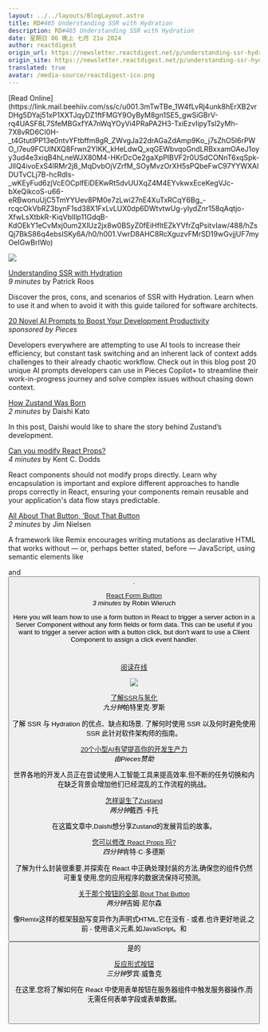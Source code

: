 ```yaml
---
layout: ../../layouts/BlogLayout.astro
title: RD#465 Understanding SSR with Hydration
description: RD#465 Understanding SSR with Hydration
date: 星期日 06 晚上 七月 21o 2024
author: reactdigest
origin_url: https://newsletter.reactdigest.net/p/understanding-ssr-hydration
origin_site: https://newsletter.reactdigest.net/p/understanding-ssr-hydration
translated: true
avatar: /media-source/reactdigest-ico.png
---
```



<Reference client:only="react" title="RD#465 Understanding SSR with Hydration" url="https://newsletter.reactdigest.net/p/understanding-ssr-hydration" />

<Detail client:only="react">
	[Read Online](https://link.mail.beehiiv.com/ss/c/u001.3mTwTBe_1W4fLvRj4unk8hErXB2vrDHg5DYaj51xP1XXTJqyDZ1ftFMGY9OyByM8gn1SE5_gwSiGBrV-rq4UASF8L7SfeMBGxfYA7nWqYOyVi4PRaPA2H3-TxiEzvIipyTsl2yMh-7X8vRD6CI0H-_t4GtutIPP13e0ntvYFtbffm8gR_ZWvgJa22drAGaZdAmp9Ko_j7sZhO5l6rPWO_I7eu9FCUlNXQ8Frwn2YIKK_kHeLdwQ_xqGEWbvqoGndLRBxxamOAeJ1oyy3ud4e3xiqB4hLneWJX80M4-HKrDcOe2gaXpPlBVF2r0USdCONnT6xqSpk-JlIQ4ivoExS4lRMr2j8_MqDvbOjVZrfM_SOyMvzOrXH5sPQbeFwC97YYWXAlDUTvCLj7B-hcRdIs-_wKEyFud6zjVcEOCplfEiDEKwRt5dvUUXqZ4M4EYvkwxEceKegVJc-bXeQikcoS-u66-eRBwonuUjC5TmYYUev8PM0e7zLwi27nE4XuTxRCqY6Bg_-rcqcOkVbRZ3bynF1sd38X1FxLvLUX0dp6DWtvtwUg-yIydZnr158qAqtjo-XfwLsXtbkR-KiqVblllp11GdqB-KdOEkY1eCvMxj0um2XlUz2jx8w0BSyZ0fEiHfItEZkYVfrZqPsitvIaw/488/hZsQj7BkS86q4ebsISKy6A/h0/h001.VwrD8AHC8RcXguzvFMrSD19wGvjjUF7myOeIGwBrIWo)

![](https://link.mail.beehiiv.com/ss/o/u001.Btu2bd7uwPPtNpvEhFUmtA/488/hZsQj7BkS86q4ebsISKy6A/ho.gif)

[Understanding SSR with Hydration](https://link.mail.beehiiv.com/ss/c/u001.96pnkUdR2Et9YTtP31beqSPz-d0Ujai0vqhqzPeSs36eVlMx6MhQYLfElZGmkqlSk-_4UXM-zQcvJSn5zRW1OiTWsdGnZrujwSOc2OY3Pa3ZeMw-woQQuYRra2L_IE6JZXsU5NqAApp-ezDVukmwMLwf6vZEQoHZk4a0vKKN5VAk0l-qqe4EJrZfIlcgjZOrjqCqaROEml_b3jTrJ-HNB14Ay1-EsH1qLhqGjn-LPKiQGXwmEtlMAr59UMB0WBslIfc0Wl63pnbFObpGa79O2A/488/hZsQj7BkS86q4ebsISKy6A/h1/h001.XajM6lF7cmmKy3JqqxDXo2dxT_H_KwDf3rw8TGZBRik)  
_9 minutes_ by Patrick Roos

Discover the pros, cons, and scenarios of SSR with Hydration. Learn when to use it and when to avoid it with this guide tailored for software architects.

[20 Novel AI Prompts to Boost Your Development Productivity](https://link.mail.beehiiv.com/ss/c/u001.H7TV3nVHQvyVqifzthtBOXIcrybj8uJ57eR2z-q7k-5UNy8vyRk5rF5oVvS4UPpRqhm94PtYNh04TmXt4it86K0zeiWQ-4Ai1l35drlSPol5bi3TLvJiCaPwIYU0P-EUl74gcoPmGSrqFe0gUnXlCqbs51XaxVqCUE-1BYnZFIH0B1tXU3rjvT9Di6XGSOFaxZ6yhK11ZpC14gA8JuHR_PickOijTeGjGSvXO3bn9Eg/488/hZsQj7BkS86q4ebsISKy6A/h2/h001.OI68h-1Z3oj_8iy8L8tjAPfoGvcFRXrxeMORs_eBxbg)  
_sponsored by Pieces_

Developers everywhere are attempting to use AI tools to increase their efficiency, but constant task switching and an inherent lack of context adds challenges to their already chaotic workflow. Check out in this blog post 20 unique AI prompts developers can use in Pieces Copilot+ to streamline their work-in-progress journey and solve complex issues without chasing down context.

[How Zustand Was Born](https://link.mail.beehiiv.com/ss/c/u001.0APXl0QZL7fWOKx6hVh63gaDZQHHSQKwpiBzyt9bEixQ61yPF1XXeRdWolLhiu2h2jMM3gjkH_vSAqw7GLrCSoaQPJJTu5iJFJO4zHmecc-62eDJPRuzqfmQwc7laWGqG5sqsirQmtqi0d0RNc5DTBN9T7670TJY84i9TxMyy0kCZBNqaYHXRyhm1Ij7MZitheKBB9HFU5dbkd9fEEOcSkP4UoLPXSycwtpnwqyvdXg/488/hZsQj7BkS86q4ebsISKy6A/h3/h001.NgnjqU7-6o02BJyZ6UK-gPYuFTUWwL4qWPQvuYFbJoQ)  
_2 minutes_ by Daishi Kato

In this post, Daishi would like to share the story behind Zustand’s development.

[Can you modify React Props?](https://link.mail.beehiiv.com/ss/c/u001.96pnkUdR2Et9YTtP31beqYIab7KrBH7RSuxNirO6DcrvyslYskwzyM_7ypPVAGPj1asYgZ6Eb6iZ9smQA-gISI67ZZvrwz4pzRy_qL5I8Qqkafz6Dn9I7UtWb8uku0zVmqA0iWhY8ObCmcAWQsfdG6yvjx46d9CGDbuar96QS101NLwIh7tnw6VHsb0A9XEc1G_AiKU3voUgEdilZWhzUt1dbvWwJ8M1qKAaI05DtGY/488/hZsQj7BkS86q4ebsISKy6A/h4/h001.JjcLa0ewtGnQxrmHOIArzzhD--zgyYRPmacPHKggw6I)  
_4 minutes_ by Kent C. Dodds

React components should not modify props directly. Learn why encapsulation is important and explore different approaches to handle props correctly in React, ensuring your components remain reusable and your application's data flow stays predictable.

[All About That Button, ’Bout That Button](https://link.mail.beehiiv.com/ss/c/u001.0APXl0QZL7fWOKx6hVh63ia1iZFBPaOGI2PpVm-q76k5l4Z6D8NPUVjLvf0NfW5hrh46FW6jKxOWPmpfjqArVSvQv7VR2j5blI300br-knorMMQQNsQrIZCwzOb_CoQjkMbSVKzy8_ZNGQD12KzBvYrwsLxjW9h_OhKBks0cQssiyzBwKe_791O8zOX10NuV-l36qd6HW-rO_VW2TvWgVXWB-V-EiqEF-ihFr3rKmns/488/hZsQj7BkS86q4ebsISKy6A/h5/h001.LMXgDeBpqMmbPNsjwR5YDIduRsnsYhMOOB4KX81pzB0)  
_2 minutes_ by Jim Nielsen

A framework like Remix encourages writing mutations as declarative HTML that works without — or, perhaps better stated, before — JavaScript, using semantic elements like <form> and <button type="submit">.

[React Form Button](https://link.mail.beehiiv.com/ss/c/u001.96pnkUdR2Et9YTtP31beqfQAf_qUprM09yoMPtF27zLUTBd_7fHhmrzZLXz7g34YdfkY1CT2P1sf2IqrZTlvU7RSQzLwcI_DgEAzPbxlsMGA-mrg6eZzIzzdF4KwHIbigAE0TO3LCJVL9W57sDYHuWSYRthbrpmJEbVlhLlm_uSUrbZDkkFrR7Pm214By-rdcjSLH9VMYn9_I0ivNf4UeA/488/hZsQj7BkS86q4ebsISKy6A/h6/h001.M48K3GiD4vg1vs-YI7bcMi_Dk6VQr2vaHs6mQf6MgNQ)  
_3 minutes_ by Robin Wieruch

Here you will learn how to use a form button in React to trigger a server action in a Server Component without any form fields or form data. This can be useful if you want to trigger a server action with a button click, but don't want to use a Client Component to assign a click event handler.

#
</Detail>

[阅读在线](https://link.mail.beehiiv.com/ss/c/u001.3mTwTBe_1W4fLvRj4unk8hErXB2vrDHg5DYaj51xP1XXTJqyDZ1ftFMGY9OyByM8gn1SE5_gwSiGBrV-rq4UASF8L7SfeMBGxfYA7nWqYOyVi4PRaPA2H3-TxiEzvIipyTsl2yMh-7X8vRD6CI0H-_t4GtutIPP13e0ntvYFtbffm8gR_ZWvgJa22drAGaZdAmp9Ko_j7sZhO5l6rPWO_I7eu9FCUlNXQ8Frwn2YIKK_kHeLdwQ_xqGEWbvqoGndLRBxxamOAeJ1oyy3ud4e3xiqB4hLneWJX80M4-HKrDcOe2gaXpPlBVF2r0USdCONnT6xqSpk-JlIQ4ivoExS4lRMr2j8_MqDvbOjVZrfM_SOyMvzOrXH5sPQbeFwC97YYWXAlDUTvCLj7B-hcRdIs-_wKEyFud6zjVcEOCplfEiDEKwRt5dvUUXqZ4M4EYvkwxEceKegVJc-bXeQikcoS-u66-eRBwonuUjC5TmYYUev8PM0e7zLwi27nE4XuTxRCqY6Bg_-rcqcOkVbRZ3bynF1sd38X1FxLvLUX0dp6DWtvtwUg-yIydZnr158qAqtjo-XfwLsXtbkR-KiqVblllp11GdqB-KdOEkY1eCvMxj0um2XlUz2jx8w0BSyZ0fEiHfItEZkYVfrZqPsitvIaw/488/hZsQj7BkS86q4ebsISKy6A/h0/h001.VwrD8AHC8RcXguzvFMrSD19wGvjjUF7myOeIGwBrIWo)

![](https://link.mail.beehiiv.com/ss/o/u001.Btu2bd7uwPPtNpvEhFUmtA/488/hZsQj7BkS86q4ebsISKy6A/ho.gif)

[了解SSR与氢化](https://link.mail.beehiiv.com/ss/c/u001.96pnkUdR2Et9YTtP31beqSPz-d0Ujai0vqhqzPeSs36eVlMx6MhQYLfElZGmkqlSk-_4UXM-zQcvJSn5zRW1OiTWsdGnZrujwSOc2OY3Pa3ZeMw-woQQuYRra2L_IE6JZXsU5NqAApp-ezDVukmwMLwf6vZEQoHZk4a0vKKN5VAk0l-qqe4EJrZfIlcgjZOrjqCqaROEml_b3jTrJ-HNB14Ay1-EsH1qLhqGjn-LPKiQGXwmEtlMAr59UMB0WBslIfc0Wl63pnbFObpGa79O2A/488/hZsQj7BkS86q4ebsISKy6A/h1/h001.XajM6lF7cmmKy3JqqxDXo2dxT_H_KwDf3rw8TGZBRik)\
*九分钟*帕特里克·罗斯

了解 SSR 与 Hydration 的优点、缺点和场景. 了解何时使用 SSR 以及何时避免使用 SSR 此针对软件架构师的指南。

[20个小型AI有望提高你的开发生产力](https://link.mail.beehiiv.com/ss/c/u001.H7TV3nVHQvyVqifzthtBOXIcrybj8uJ57eR2z-q7k-5UNy8vyRk5rF5oVvS4UPpRqhm94PtYNh04TmXt4it86K0zeiWQ-4Ai1l35drlSPol5bi3TLvJiCaPwIYU0P-EUl74gcoPmGSrqFe0gUnXlCqbs51XaxVqCUE-1BYnZFIH0B1tXU3rjvT9Di6XGSOFaxZ6yhK11ZpC14gA8JuHR_PickOijTeGjGSvXO3bn9Eg/488/hZsQj7BkS86q4ebsISKy6A/h2/h001.OI68h-1Z3oj_8iy8L8tjAPfoGvcFRXrxeMORs_eBxbg)\
*由Pieces赞助*

世界各地的开发人员正在尝试使用人工智能工具来提高效率,但不断的任务切换和内在缺乏背景会增加他们已经混乱的工作流程的挑战。

[怎样诞生了Zustand](https://link.mail.beehiiv.com/ss/c/u001.0APXl0QZL7fWOKx6hVh63gaDZQHHSQKwpiBzyt9bEixQ61yPF1XXeRdWolLhiu2h2jMM3gjkH_vSAqw7GLrCSoaQPJJTu5iJFJO4zHmecc-62eDJPRuzqfmQwc7laWGqG5sqsirQmtqi0d0RNc5DTBN9T7670TJY84i9TxMyy0kCZBNqaYHXRyhm1Ij7MZitheKBB9HFU5dbkd9fEEOcSkP4UoLPXSycwtpnwqyvdXg/488/hZsQj7BkS86q4ebsISKy6A/h3/h001.NgnjqU7-6o02BJyZ6UK-gPYuFTUWwL4qWPQvuYFbJoQ)\
*两分钟*戴西·卡托

在这篇文章中,Daishi想分享Zustand的发展背后的故事。

[您可以修改 React Props 吗?](https://link.mail.beehiiv.com/ss/c/u001.96pnkUdR2Et9YTtP31beqYIab7KrBH7RSuxNirO6DcrvyslYskwzyM_7ypPVAGPj1asYgZ6Eb6iZ9smQA-gISI67ZZvrwz4pzRy_qL5I8Qqkafz6Dn9I7UtWb8uku0zVmqA0iWhY8ObCmcAWQsfdG6yvjx46d9CGDbuar96QS101NLwIh7tnw6VHsb0A9XEc1G_AiKU3voUgEdilZWhzUt1dbvWwJ8M1qKAaI05DtGY/488/hZsQj7BkS86q4ebsISKy6A/h4/h001.JjcLa0ewtGnQxrmHOIArzzhD--zgyYRPmacPHKggw6I)\
*四分钟*肯特·C·多德斯

了解为什么封装很重要,并探索在 React 中正确处理封装的方法,确保您的组件仍然可重复使用,您的应用程序的数据流保持可预测。

[关于那个按钮的全部,Bout That Button](https://link.mail.beehiiv.com/ss/c/u001.0APXl0QZL7fWOKx6hVh63ia1iZFBPaOGI2PpVm-q76k5l4Z6D8NPUVjLvf0NfW5hrh46FW6jKxOWPmpfjqArVSvQv7VR2j5blI300br-knorMMQQNsQrIZCwzOb_CoQjkMbSVKzy8_ZNGQD12KzBvYrwsLxjW9h_OhKBks0cQssiyzBwKe_791O8zOX10NuV-l36qd6HW-rO_VW2TvWgVXWB-V-EiqEF-ihFr3rKmns/488/hZsQj7BkS86q4ebsISKy6A/h5/h001.LMXgDeBpqMmbPNsjwR5YDIduRsnsYhMOOB4KX81pzB0)\
*两分钟*吉姆·尼尔森

像Remix这样的框架鼓励写变异作为声明式HTML,它在没有 - 或者,也许更好地说,之前 - 使用语义元素,如JavaScript。<form>和<button type="submit">是的

[反应形式按钮](https://link.mail.beehiiv.com/ss/c/u001.96pnkUdR2Et9YTtP31beqfQAf_qUprM09yoMPtF27zLUTBd_7fHhmrzZLXz7g34YdfkY1CT2P1sf2IqrZTlvU7RSQzLwcI_DgEAzPbxlsMGA-mrg6eZzIzzdF4KwHIbigAE0TO3LCJVL9W57sDYHuWSYRthbrpmJEbVlhLlm_uSUrbZDkkFrR7Pm214By-rdcjSLH9VMYn9_I0ivNf4UeA/488/hZsQj7BkS86q4ebsISKy6A/h6/h001.M48K3GiD4vg1vs-YI7bcMi_Dk6VQr2vaHs6mQf6MgNQ)\
*三分钟*罗宾·威鲁克

在这里,您将了解如何在 React 中使用表单按钮在服务器组件中触发服务器操作,而无需任何表单字段或表单数据。

#


